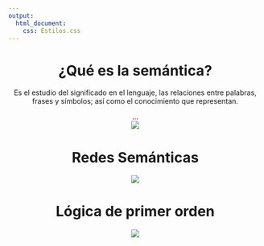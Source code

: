 ```yaml
---
output:
  html_document:
    css: Estilos.css
---
```


<center> <h1> <b> ¿Qué es la semántica? </b> </h1> </center>

<center> Es el estudio del significado en el lenguaje, las relaciones entre palabras, frases y símbolos; así como el conocimiento que representan.

...</center>

<center><img src="figs/6_Semantica.png"></center>

<center> <h1> <b> Redes Semánticas </b> </h1> </center>

<center><img src="figs/6_RedSemantica.png"></center>

<center> <h1> <b> Lógica de primer orden </b> </h1> </center>

<center><img src="figs/6_FOLEjemplo.png"></center>

